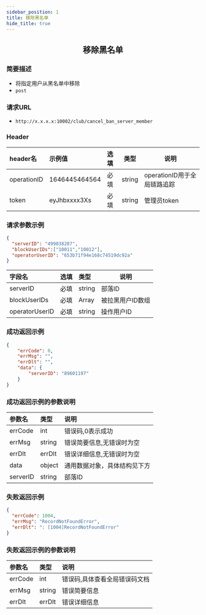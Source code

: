 ```yaml
---
sidebar_position: 1
title: 移除黑名单
hide_title: true
---
```


<center>

## 移除黑名单

</center>

### 简要描述
- 将指定用户从黑名单中移除
- `post` 
### 请求URL
- `http://x.x.x.x:10002/club/cancel_ban_server_member` 


### Header
|header名|示例值|选填|类型|说明|
|:----    |:-------    |:--- |---|------      |
|operationID|1646445464564|必填|string|operationID用于全局链路追踪|
|token|eyJhbxxxx3Xs|必填|string|管理员token|


### 请求参数示例


```json
{
  "serverID": "499038287",
  "blockUserIDs":["10011","10012"],
  "operatorUserID": "653b71f94e168c74519dc92a"
}
```
|字段名|选填|类型|说明|
|:----    |:-------    |:--- |---|
|serverID|必填|string|部落ID|
|blockUserIDs|必填|Array|被拉黑用户ID数组|
|operatorUserID|必填|string|操作用户ID|
### 成功返回示例


```json
{
    "errCode": 0,
    "errMsg": "",
    "errDlt": "",
    "data": {
        "serverID": "89601197"
    }
}
```
### 成功返回示例的参数说明


|参数名|类型|说明|
|:----    |:-------    |:--- |
|errCode|int|错误码,0表示成功|
|errMsg|string|错误简要信息,无错误时为空|
|errDlt|errDlt|错误详细信息,无错误时为空|
|data|object|通用数据对象，具体结构见下方|
|serverID|string|部落ID|

### 失败返回示例


```json
{
  "errCode": 1004,
  "errMsg": "RecordNotFoundError",
  "errDlt": ": [1004]RecordNotFoundError"
}
```
### 失败返回示例的参数说明


|参数名|类型|说明|
|:----    |:-------    |:--- |
|errCode|int|错误码,具体查看全局错误码文档|
|errMsg|string|错误简要信息|
|errDlt|errDlt|错误详细信息|
